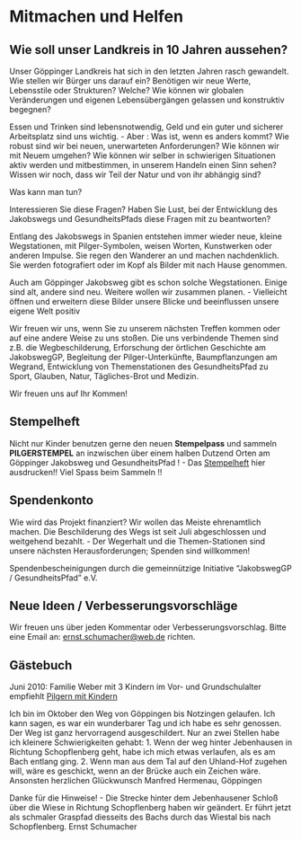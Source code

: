 
# Mitmachen und Helfen

## Wie soll unser Landkreis in 10 Jahren aussehen?

Unser Göppinger Landkreis hat sich in den letzten Jahren rasch gewandelt. Wie stellen wir Bürger uns darauf ein? Benötigen wir neue Werte, Lebensstile oder Strukturen? Welche? Wie können wir globalen Veränderungen und eigenen Lebensübergängen gelassen und konstruktiv begegnen?

Essen und Trinken sind lebensnotwendig, Geld und ein guter und sicherer Arbeitsplatz sind uns wichtig. - Aber : Was ist, wenn es anders kommt? Wie robust sind wir bei neuen, unerwarteten Anforderungen? Wie können wir mit Neuem umgehen? Wie können wir selber in schwierigen Situationen aktiv werden und mitbestimmen, in unserem Handeln einen Sinn sehen? Wissen wir noch, dass wir Teil der Natur und von ihr abhängig sind?

Was kann man tun?

Interessieren Sie diese Fragen? Haben Sie Lust, bei der Entwicklung des Jakobswegs und GesundheitsPfads diese Fragen mit zu beantworten?

Entlang des Jakobswegs in Spanien entstehen immer wieder neue, kleine Wegstationen, mit Pilger-Symbolen, weisen Worten, Kunstwerken oder anderen Impulse. Sie regen den Wanderer an und machen nachdenklich. Sie werden fotografiert oder im Kopf als Bilder mit nach Hause genommen.

Auch am Göppinger Jakobsweg gibt es schon solche Wegstationen. Einige sind alt, andere sind neu. Weitere wollen wir zusammen planen. - Vielleicht öffnen und erweitern diese Bilder unsere Blicke und beeinflussen unsere eigene Welt positiv

Wir freuen wir uns, wenn Sie zu unserem nächsten Treffen kommen oder auf eine andere Weise zu uns stoßen. Die uns verbindende Themen sind z.B. die Wegbeschilderung, Erforschung der örtlichen Geschichte am JakobswegGP, Begleitung der Pilger-Unterkünfte, Baumpflanzungen am Wegrand, Entwicklung von Themenstationen des GesundheitsPfad zu Sport, Glauben, Natur, Tägliches-Brot und Medizin.

Wir freuen uns auf Ihr Kommen!

## Stempelheft

Nicht nur Kinder benutzen gerne den neuen **Stempelpass** und sammeln **PILGERSTEMPEL** an inzwischen über einem halben Dutzend Orten am Göppinger Jakobsweg und GesundheitsPfad ! - Das [Stempelheft](Stempelheft_2010-12.Pdf) hier ausdrucken!! Viel Spass beim Sammeln !!

## Spendenkonto

Wie wird das Projekt finanziert? Wir wollen das Meiste ehrenamtlich machen. Die Beschilderung des Wegs ist seit Juli abgeschlossen und weitgehend bezahlt. - Der Wegerhalt und die Themen-Stationen sind unsere nächsten Herausforderungen; Spenden sind willkommen!

Spendenbescheinigungen durch die gemeinnützige Initiative "JakobswegGP / GesundheitsPfad" e.V.

## Neue Ideen / Verbesserungsvorschläge

Wir freuen uns über jeden Kommentar oder Verbesserungsvorschlag. Bitte eine Email an: [ernst.schumacher\@web.de](mailto:ernst.schumacher@web.de){.email} richten.

## Gästebuch

Juni 2010: Familie Weber mit 3 Kindern im Vor- und Grundschulalter empfiehlt [Pilgern mit Kindern](PilgermitKindern.pdf)

Ich bin im Oktober den Weg von Göppingen bis Notzingen gelaufen. Ich kann sagen, es war ein wunderbarer Tag und ich habe es sehr genossen. Der Weg ist ganz hervorragend ausgeschildert. Nur an zwei Stellen habe ich kleinere Schwierigkeiten gehabt: 1. Wenn der weg hinter Jebenhausen in Richtung Schopflenberg geht, habe ich mich etwas verlaufen, als es am Bach entlang ging. 2. Wenn man aus dem Tal auf den Uhland-Hof zugehen will, wäre es geschickt, wenn an der Brücke auch ein Zeichen wäre. Ansonsten herzlichen Glückwunsch Manfred Hermenau, Göppingen

Danke für die Hinweise! - Die Strecke hinter dem Jebenhausener Schloß über die Wiese in Richtung Schopflenberg haben wir geändert. Er führt jetzt als schmaler Graspfad diesseits des Bachs durch das Wiestal bis nach Schopflenberg. Ernst Schumacher
